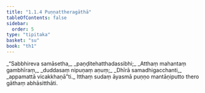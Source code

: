 ```yaml
---
title: "1.1.4 Puṇṇattheragāthā"
tableOfContents: false
sidebar:
  order: 5
type: "tipitaka"
basket: "su"
book: "th1"
---
```



<DynamicBreadcrumb />

<Division number="4" book="th1">

<Paragraph number="11" type="verses" book="th1">
_“Sabbhireva samāsetha,_  
_paṇḍitehatthadassibhi;_  
_Atthaṃ mahantaṃ gambhīraṃ,_  
_duddasaṃ nipuṇaṃ aṇuṃ;_  
_Dhīrā samadhigacchanti,_  
_appamattā vicakkhaṇā”ti._  

</Paragraph>

<Paragraph number="12" book="th1">
Itthaṃ sudaṃ āyasmā puṇṇo mantāṇiputto thero gāthaṃ abhāsitthāti.
</Paragraph>
</Division>